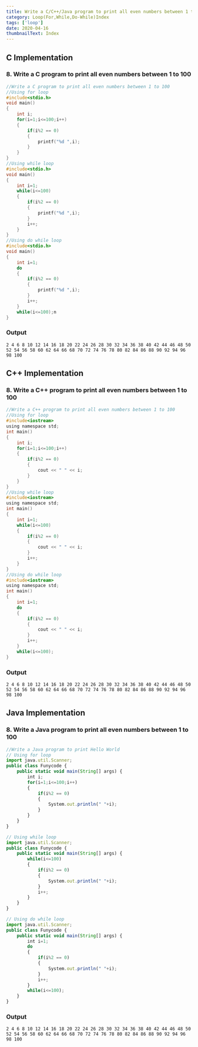 ```yaml
---
title: Write a C/C++/Java program to print all even numbers between 1 to 100
category: Loop(For,While,Do-While)Index
tags: ['loop']
date: 2020-04-16
thumbnailText: Index
---
```


## C Implementation
### 8. Write a C program to print all even numbers between 1 to 100
```c
//Write a C program to print all even numbers between 1 to 100
//Using for loop
#include<stdio.h>
void main()
{
    int i;
    for(i=1;i<=100;i++)
    {
        if(i%2 == 0)
        {
            printf("%d ",i);
        }
    }
}
//Using while loop
#include<stdio.h>
void main()
{
    int i=1;
    while(i<=100)
    {
        if(i%2 == 0)
        {
            printf("%d ",i);
        }
        i++;
    }
}
//Using do while loop
#include<stdio.h>
void main()
{
    int i=1;
    do
    {
        if(i%2 == 0)
        {
            printf("%d ",i);
        }
        i++;
    }
    while(i<=100);n
}
```
### Output
```
2 4 6 8 10 12 14 16 18 20 22 24 26 28 30 32 34 36 38 40 42 44 46 48 50 52 54 56 58 60 62 64 66 68 70 72 74 76 78 80 82 84 86 88 90 92 94 96 98 100
```

## C++ Implementation
### 8. Write a C++ program to print all even numbers between 1 to 100
```c
//Write a C++ program to print all even numbers between 1 to 100
//Using for loop
#include<iostream>
using namespace std;
int main()
{
    int i;
    for(i=1;i<=100;i++)
    {
        if(i%2 == 0)
        {
            cout << " " << i;
        }
    }
}
//Using while loop
#include<iostream>
using namespace std;
int main()
{
    int i=1;
    while(i<=100)
    {
        if(i%2 == 0)
        {
            cout << " " << i;
        }
        i++;
    }
}
//Using do while loop
#include<iostream>
using namespace std;
int main()
{
    int i=1;
    do
    {
        if(i%2 == 0)
        {
            cout << " " << i;
        }
        i++;
    }
    while(i<=100);
}
```
### Output
```
2 4 6 8 10 12 14 16 18 20 22 24 26 28 30 32 34 36 38 40 42 44 46 48 50 52 54 56 58 60 62 64 66 68 70 72 74 76 78 80 82 84 86 88 90 92 94 96 98 100
```

## Java Implementation
### 8. Write a Java program to print all even numbers between 1 to 100
```js
//Write a Java program to print Hello World
// Using for loop
import java.util.Scanner;
public class Funycode {
    public static void main(String[] args) {
        int i;
        for(i=1;i<=100;i++)
        {
            if(i%2 == 0)
            {
                System.out.println(" "+i);
            }
        }
    }
}

// Using while loop
import java.util.Scanner;
public class Funycode {
    public static void main(String[] args) {
        while(i<=100)
        {
            if(i%2 == 0)
            {
                System.out.println(" "+i);
            }
            i++;
        }
    }
}

// Using do while loop
import java.util.Scanner;
public class Funycode {
    public static void main(String[] args) {
        int i=1;
        do
        {
            if(i%2 == 0)
            {
                System.out.println(" "+i);
            }
            i++;
        }
        while(i<=100);
    }
}
```
### Output
```
2 4 6 8 10 12 14 16 18 20 22 24 26 28 30 32 34 36 38 40 42 44 46 48 50 52 54 56 58 60 62 64 66 68 70 72 74 76 78 80 82 84 86 88 90 92 94 96 98 100
```

